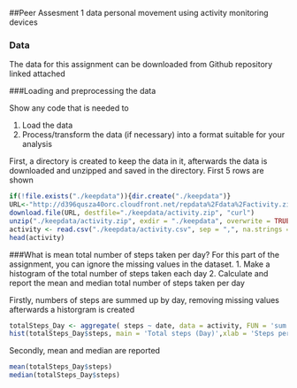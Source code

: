 ##Peer Assesment 1 data personal movement using activity monitoring devices

### Data

The data for this assignment can be downloaded from Github repository linked attached

###Loading and preprocessing the data

Show any code that is needed to

1. Load the data 
2. Process/transform the data (if necessary) into a format suitable for your analysis

First, a directory is created to keep the data in it, afterwards the data is downloaded and unzipped and saved in the directory. First 5 rows are shown 

```r
if(!file.exists("./keepdata")){dir.create("./keepdata")}
URL<-"http://d396qusza40orc.cloudfront.net/repdata%2Fdata%2Factivity.zip"
download.file(URL, destfile="./keepdata/activity.zip", "curl")
unzip("./keepdata/activity.zip", exdir = "./keepdata", overwrite = TRUE)
activity <- read.csv("./keepdata/activity.csv", sep = ",", na.strings = "NA")
head(activity)
```
###What is mean total number of steps taken per day?
For this part of the assignment, you can ignore the missing values in the dataset.
1. Make a histogram of the total number of steps taken each day
2. Calculate and report the mean and median total number of steps taken per day

Firstly, numbers of steps are summed up by day, removing missing values afterwards a historgram is created 

```r
totalSteps_Day <- aggregate( steps ~ date, data = activity, FUN = 'sum',na.rm = TRUE)
hist(totalSteps_Day$steps, main = 'Total steps (Day)',xlab = 'Steps per Day', col = 'green')
```

Secondly, mean and median are reported 
```r
mean(totalSteps_Day$steps)
median(totalSteps_Day$steps)
```


